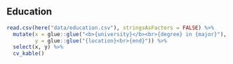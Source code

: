 
<br>

## Education

```r

read.csv(here("data/education.csv"), stringsAsFactors = FALSE) %>% 
  mutate(x = glue::glue("<b>{university}</b><br>{degree} in {major}"), 
         y = glue::glue("{location}<br>{end}")) %>% 
  select(x, y) %>% 
  cv_kable()

```
